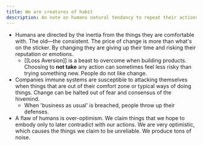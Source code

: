 ```yaml
---
title: We are creatures of habit
description: An note on humans natural tendancy to repeat their actions.
---
```

- Humans are directed by the inertia from the things they are comfortable with. The old––the consistent. The price of change is more than what's on the sticker. By changing they are giving up their time and risking their reputation or emotions.
    - [[Loss Aversion]] is a beast to overcome when building products. Choosing to **not take** any action can sometimes feel less risky than trying something new. People do not like change.
- Companies immune systems are susceptible to attacking themselves when things that are out of their comfort zone or typical ways of doing things. Change can be halted out of fear and consensus of the hivemind.
    - When 'business as usual' is breached, people throw up their defenses.
- A flaw of humans is over-optimism. We claim things that we hope to embody only to later contradict with our actions. We are very optimistic, which causes the things we claim to be unreliable. We produce tons of noise.
